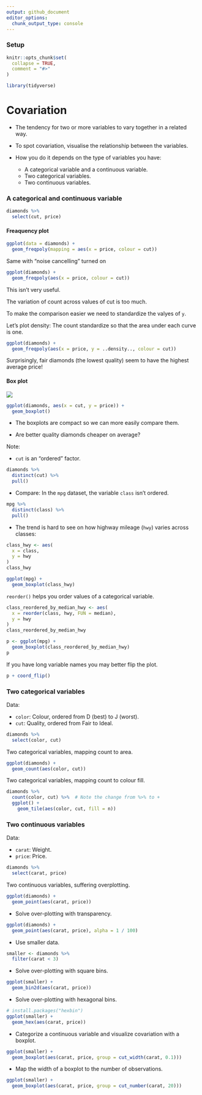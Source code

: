```yaml
---
output: github_document
editor_options: 
  chunk_output_type: console
---
```


### Setup

```r
knitr::opts_chunk$set(
  collapse = TRUE,
  comment = "#>"
)
```

```r
library(tidyverse)
```

# Covariation

* The tendency for two or more variables to vary together in a related way.

* To spot covariation, visualise the relationship between the variables. 

* How you do it depends on the type of variables you have:

    * A categorical variable and a continuous variable.
    * Two categorical variables.
    * Two continuous variables.

### A categorical and continuous variable

```r
diamonds %>% 
  select(cut, price)
```

#### Freaquency plot

```r
ggplot(data = diamonds) + 
  geom_freqpoly(mapping = aes(x = price, colour = cut))
```

Same with "noise cancelling" turned on

```r
ggplot(diamonds) + 
  geom_freqpoly(aes(x = price, colour = cut))
```

This isn't very useful.

The variation of count across values of cut is too much. 

To make the comparison easier we need to standardize the valyes of `y`.

Let's plot density: The count standardize so that the area under each curve is
one.

```r
ggplot(diamonds) + 
  geom_freqpoly(aes(x = price, y = ..density.., colour = cut))
```

Surprisingly, fair diamonds (the lowest quality) seem to have the highest average price!

#### Box plot

![](eda-boxplot.png)

```r
ggplot(diamonds, aes(x = cut, y = price)) +
  geom_boxplot()
```

* The boxplots are compact so we can more easily compare them.

* Are better quality diamonds cheaper on average?

Note:

* `cut` is an "ordered" factor.

```r
diamonds %>% 
  distinct(cut) %>% 
  pull()
```

* Compare: In the `mpg` dataset, the variable `class` isn't ordered.

```r
mpg %>% 
  distinct(class) %>% 
  pull()
```

* The trend is hard to see on how highway mileage (`hwy`) varies across classes:

```r
class_hwy <- aes(
  x = class,
  y = hwy
)
class_hwy
```

```r
ggplot(mpg) +
  geom_boxplot(class_hwy)
```

`reorder()` helps you order values of a categorical variable.

```r
class_reordered_by_median_hwy <- aes(
  x = reorder(class, hwy, FUN = median),
  y = hwy
)
class_reordered_by_median_hwy
```

```r
p <- ggplot(mpg) +
  geom_boxplot(class_reordered_by_median_hwy)
p
```

If you have long variable names you may better flip the plot.

```r
p + coord_flip()
```


### Two categorical variables

Data:

* `color`: Colour, ordered from D (best) to J (worst).
* `cut`: Quality, ordered from Fair to Ideal.

```r
diamonds %>% 
  select(color, cut)
```

Two categorical variables, mapping count to area.

```r
ggplot(diamonds) +
  geom_count(aes(color, cut))
```

Two categorical variables, mapping count to colour fill.

```r
diamonds %>% 
  count(color, cut) %>%  # Note the change from %>% to +
  ggplot() + 
    geom_tile(aes(color, cut, fill = n))
```

### Two continuous variables

Data:

* `carat`: Weight.
* `price`: Price.

```r
diamonds %>% 
  select(carat, price)
```

Two continuous variables, suffering overplotting.

```r
ggplot(diamonds) +
  geom_point(aes(carat, price))
```

* Solve over-plotting with transparency.

```r
ggplot(diamonds) + 
  geom_point(aes(carat, price), alpha = 1 / 100)
```

* Use smaller data.

```r
smaller <- diamonds %>% 
  filter(carat < 3)
```

* Solve over-plotting with square bins.

```r
ggplot(smaller) +
  geom_bin2d(aes(carat, price))
```

* Solve over-plotting with hexagonal bins.

```r
# install.packages("hexbin")
ggplot(smaller) +
  geom_hex(aes(carat, price))
```

* Categorize a continuous variable and visualize covariation with a boxplot.

```r
ggplot(smaller) + 
  geom_boxplot(aes(carat, price, group = cut_width(carat, 0.1)))
```

* Map the width of a boxplot to the number of observations.

```r
ggplot(smaller) + 
  geom_boxplot(aes(carat, price, group = cut_number(carat, 20)))
```
